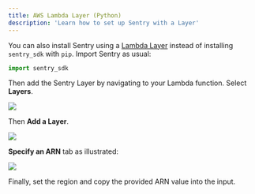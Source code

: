 ```yaml
---
title: AWS Lambda Layer (Python)
description: 'Learn how to set up Sentry with a Layer'
---
```


You can also install Sentry using a [Lambda Layer](https://docs.aws.amazon.com/lambda/latest/dg/configuration-layers.html) instead of installing `sentry_sdk` with `pip`. Import Sentry as usual:

```python
import sentry_sdk
```

Then add the Sentry Layer by navigating to your Lambda function. Select **Layers**.

![](lambda_view.png)

Then **Add a Layer**.

![](layer_view.png)

**Specify an ARN** tab as illustrated:

![](add_layer.png)

Finally, set the region and copy the provided ARN value into the input.

<LambdaLayerDetail canonical="aws-layer:python" />
